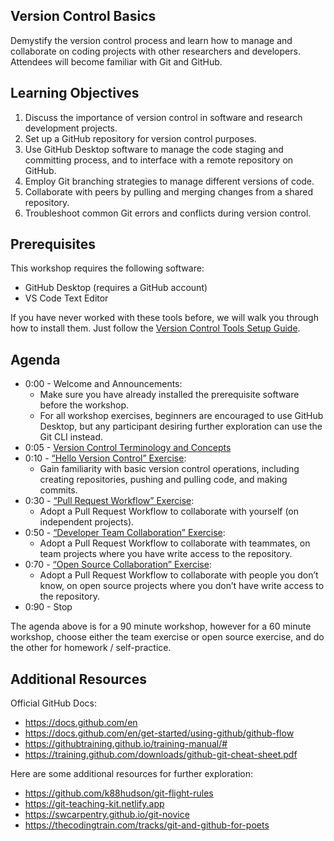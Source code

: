 
:::{.content-hidden when-format="html" when-page="index"}
# Version Control Basics
:::


Demystify the version control process and learn how to manage and collaborate on coding projects with other researchers and developers. Attendees will become familiar with Git and GitHub.

## Learning Objectives

1. Discuss the importance of version control in software and research development projects.
2. Set up a GitHub repository for version control purposes.
3. Use GitHub Desktop software to manage the code staging and committing process, and to interface with a remote repository on GitHub.
4. Employ Git branching strategies to manage different versions of code.
5. Collaborate with peers by pulling and merging changes from a shared repository.
6. Troubleshoot common Git errors and conflicts during version control.

## Prerequisites

This workshop requires the following software:

+ GitHub Desktop (requires a GitHub account)
+ VS Code Text Editor

If you have never worked with these tools before, we will walk you through how to install them. Just follow the [Version Control Tools Setup Guide](./prereqs/index.qmd).

## Agenda

+ 0:00 - Welcome and Announcements:
  + Make sure you have already installed the prerequisite software before the workshop.
  + For all workshop exercises, beginners are encouraged to use GitHub Desktop, but any participant desiring further exploration can use the Git CLI instead.

+ 0:05 - [Version Control Terminology and Concepts](./notes/version-control.qmd)
+ 0:10 - ["Hello Version Control" Exercise](./exercises/hello-version-control/index.qmd):
  + Gain familiarity with basic version control operations, including creating repositories, pushing and pulling code, and making commits.
+ 0:30 - ["Pull Request Workflow" Exercise](./exercises/pull-request-workflow/index.qmd):
  + Adopt a Pull Request Workflow to collaborate with yourself (on independent projects).
+ 0:50 - ["Developer Team Collaboration" Exercise](./exercises/developer-team-collaboration/index.qmd):
  + Adopt a Pull Request Workflow to collaborate with teammates, on team projects where you have write access to the repository.
+ 0:70 - ["Open Source Collaboration" Exercise](./exercises/open-source-collaboration/index.qmd):
  + Adopt a Pull Request Workflow to collaborate with people you don't know, on open source projects where you don't have write access to the repository.
+ 0:90 - Stop


The agenda above is for a 90 minute workshop, however for a 60 minute workshop, choose either the team exercise or open source exercise, and do the other for homework / self-practice.

## Additional Resources

Official GitHub Docs:

  + <https://docs.github.com/en>
  + <https://docs.github.com/en/get-started/using-github/github-flow>
  + <https://githubtraining.github.io/training-manual/#>
  + <https://training.github.com/downloads/github-git-cheat-sheet.pdf>

Here are some additional resources for further exploration:

  + <https://github.com/k88hudson/git-flight-rules>
  + <https://git-teaching-kit.netlify.app>
  + <https://swcarpentry.github.io/git-novice>
  + <https://thecodingtrain.com/tracks/git-and-github-for-poets>

